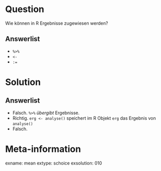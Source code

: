 Question
========

Wie können in R Ergebnisse zugewiesen werden?

Answerlist
----------
* `%>%`
* `<-`
* `:=`

Solution
========

Answerlist
----------
* Falsch. `%>%` *übergibt* Ergebnisse.
* Richtig. `erg <- analyse()` speichert im R Objekt `erg` das Ergebnis von `analyse()`
* Falsch.

Meta-information
================
exname: mean
extype: schoice
exsolution: 010